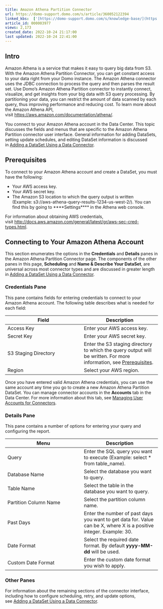 ```yaml
---
title: Amazon Athena Partition Connector
url: https://domo-support.domo.com/s/article/360052122394
linked_kbs:  ['[https://domo-support.domo.com/s/knowledge-base/](https://domo-support.domo.com/s/knowledge-base/)', '[https://domo-support.domo.com/s/](https://domo-support.domo.com/s/)', '[https://domo-support.domo.com/s/topic/0TO5w000000ZammGAC](https://domo-support.domo.com/s/topic/0TO5w000000ZammGAC)', '[https://domo-support.domo.com/s/topic/0TO5w000000ZanLGAS](https://domo-support.domo.com/s/topic/0TO5w000000ZanLGAS)', '[https://domo-support.domo.com/s/topic/0TO5w000000ZapAGAS](https://domo-support.domo.com/s/topic/0TO5w000000ZapAGAS)', '[https://domo-support.domo.com/s/article/360042926274](https://domo-support.domo.com/s/article/360042926274)', '[https://domo-support.domo.com/s/article/360042926054](https://domo-support.domo.com/s/article/360042926054)', '[https://domo-support.domo.com/s/article/360052122394](https://domo-support.domo.com/s/article/360052122394)', '[https://domo-support.domo.com/s/topic/0TO5w000000ZapAGAS/partition-connectors](https://domo-support.domo.com/s/topic/0TO5w000000ZapAGAS/partition-connectors)', '[https://domo-support.domo.com/s/article/360043429933](https://domo-support.domo.com/s/article/360043429933)', '[https://domo-support.domo.com/s/article/360043429953](https://domo-support.domo.com/s/article/360043429953)', '[https://domo-support.domo.com/s/article/360042925494](https://domo-support.domo.com/s/article/360042925494)', '[https://domo-support.domo.com/s/article/4408174643607](https://domo-support.domo.com/s/article/4408174643607)', '[https://domo-support.domo.com/s/article/360043429913](https://domo-support.domo.com/s/article/360043429913)', '[https://domo-support.domo.com/s/login/](https://domo-support.domo.com/s/login/)']
article_id: 000003977
views: 2,173
created_date: 2022-10-24 21:17:00
last updated: 2022-10-24 22:41:00
---
```




Intro
-----


Amazon Athena is a service that makes it easy to query big data from S3. With the Amazon Athena Partition Connector, you can get constant access to your data right from your Domo instance. The Amazon Athena connector uses the JDBC connection to process the query and then parses the result set. Use Domo's Amazon Athena Partition connector to instantly connect, visualize, and get insights from your big data with S3 query processing. By partitioning your data, you can restrict the amount of data scanned by each query, thus improving performance and reducing cost. To learn more about the Amazon Athena API, visit [https://aws.amazon.com/documentation/athena/](https://aws.amazon.com/documentation/athena/ "https://aws.amazon.com/documentation/athena/").


You connect to your Amazon Athena account in the Data Center. This topic discusses the fields and menus that are specific to the Amazon Athena Partition connector user interface. General information for adding DataSets, setting update schedules, and editing DataSet information is discussed in [Adding a DataSet Using a Data Connector](/s/article/360042926274).


Prerequisites
-------------


To connect to your Amazon Athena account and create a DataSet, you must have the following:


* Your AWS access key.
* Your AWS secret key.
* The Amazon S3 location to which the query output is written (Example: s3://aws-athena-query-results-1234-us-west-2/). You can find this by going to ****Settings**** in the Athena web console.


For information about obtaining AWS credentials, visit [http://docs.aws.amazon.com/general/latest/gr/aws-sec-cred-types.html](http://docs.aws.amazon.com/general/latest/gr/aws-sec-cred-types.html "http://docs.aws.amazon.com/general/latest/gr/aws-sec-cred-types.html").


Connecting to Your Amazon Athena Account
----------------------------------------


This section enumerates the options in the **Credentials** and **Details** panes in the Amazon Athena Partition Connector page. The components of the other panes in this page, **Scheduling** and **Name & Describe Your DataSet**, are universal across most connector types and are discussed in greater length in [Adding a DataSet Using a Data Connector](/s/article/360042926274 "Adding a DataSet Using a Data Connector").


### Credentials Pane


This pane contains fields for entering credentials to connect to your Amazon Athena account. The following table describes what is needed for each field:  




| Field | Description |
| --- | --- |
| Access Key | Enter your AWS access key. |
| Secret Key | Enter your AWS secret key. |
| S3 Staging Directory | Enter the S3 staging directory to which the query output will be written. For more information, see [Prerequisites](#h_01EFFRDDXA0TM5J5DRR6WR3K88 "Amazon Athena Partition Connector"). |
| Region | Select your AWS region. |


Once you have entered valid Amazon Athena credentials, you can use the same account any time you go to create a new Amazon Athena Partition DataSet. You can manage connector accounts in the **Accounts** tab in the Data Center. For more information about this tab, see [Managing User Accounts for Connectors](/s/article/360042926054 "Managing User Accounts for Connectors").


### Details Pane


This pane contains a number of options for entering your query and configuring the report.




| Menu | Description |
| --- | --- |
| Query | Enter the SQL query you want to execute (Example: select \* from table\_name). |
| Database Name | Select the database you want to query. |
| Table Name | Select the table in the database you want to query. |
| Partition Column Name | Select the partition column name. |
| Past Days | Enter the number of past days you want to get data for. Value can be X, where X is a positive integer. Example: 30. |
| Date Format | Select the required date format. By default **yyyy-MM-dd** will be used. |
| Custom Date Format | Enter the custom date format you wish to apply. |


### Other Panes


For information about the remaining sections of the connector interface, including how to configure scheduling, retry, and update options, see [Adding a DataSet Using a Data Connector](/s/article/360042926274).

